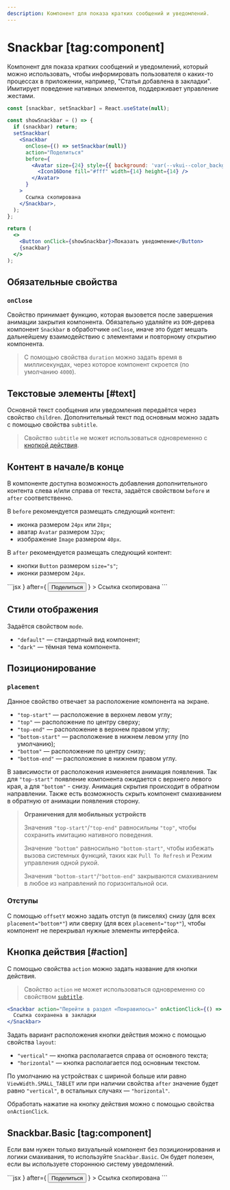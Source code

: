 ```yaml
---
description: Компонент для показа кратких сообщений и уведомлений.
---
```


<Overview group="feedback">

# Snackbar [tag:component]

Компонент для показа кратких сообщений и уведомлений, который можно использовать,
чтобы информировать пользователя о каких-то процессах в приложении, например, "Статья добавлена в закладки".
Имитирует поведение нативных элементов, поддерживает управление жестами.

</Overview>

<Playground>

```jsx
const [snackbar, setSnackbar] = React.useState(null);

const showSnackbar = () => {
  if (snackbar) return;
  setSnackbar(
    <Snackbar
      onClose={() => setSnackbar(null)}
      action="Поделиться"
      before={
        <Avatar size={24} style={{ background: 'var(--vkui--color_background_accent)' }}>
          <Icon16Done fill="#fff" width={14} height={14} />
        </Avatar>
      }
    >
      Ссылка скопирована
    </Snackbar>,
  );
};

return (
  <>
    <Button onClick={showSnackbar}>Показать уведомление</Button>
    {snackbar}
  </>
);
```

</Playground>

## Обязательные свойства

### `onClose`

Свойство принимает функцию, которая вызовется после завершения анимации закрытия компонента.
Обязательно удаляйте из `DOM`-дерева компонент `Snackbar` в обработчике `onClose`, иначе это будет мешать
дальнейшему взаимодействию с элементами и повторному открытию компонента.

> С помощью свойства `duration` можно задать время в миллисекундах, через которое компонент скроется (по умолчанию `4000`).

## Текстовые элементы [#text]

Основной текст сообщения или уведомления передаётся через свойство `children`.
Дополнительный текст под основным можно задать с помощью свойства `subtitle`.

> Свойство `subtitle` не может использоваться одновременно с [кнопкой действия](#action).

## Контент в начале/в конце

В компоненте доступна возможность добавления дополнительного контента слева и/или справа от текста,
задаётся свойством `before` и `after` соответственно.

В `before` рекомендуется размещать следующий контент:

- иконка размером `24px` или `28px`;
- аватар `Avatar` размером `32px`;
- изображение `Image` размером `40px`.

В `after` рекомендуется размещать следующий контент:

- кнопки `Button` размером `size="s"`;
- иконки размером `24px`.


<Playground Wrapper={BlockWrapper}>
  ```jsx
  <Snackbar.Basic
    before={<Icon28CheckCircleOutline fill="var(--vkui--color_icon_positive)" />}
    after={
      <Button mode="link" appearance="accent" size="s">
        Поделиться
      </Button>
    }
  >
    Ссылка скопирована
  </Snackbar.Basic>
  ```
</Playground>

## Стили отображения

Задаётся свойством `mode`.

- `"default"` — стандартный вид компонент;
- `"dark"` — тёмная тема компонента.

## Позиционирование

### `placement`

Данное свойство отвечает за расположение компонента на экране.

- `"top-start"` — расположение в верхнем левом углу;
- `"top"` — расположение по центру сверху;
- `"top-end"` — расположение в верхнем правом углу;
- `"bottom-start"` — расположение в нижнем левом углу (по умолчанию);
- `"bottom"` — расположение по центру снизу;
- `"bottom-end"` — расположение в нижнем правом углу.

В зависимости от расположения изменяется анимация появления. Так для `"top-start"` появление компонента ожидается
с верхнего левого края, а для `"bottom"` - снизу. Анимация скрытия происходит в обратном направлении.
Также есть возможность скрыть компонент смахиванием в обратную от анимации появления сторону.

> **Ограничения для мобильных устройств**
>
> Значения `"top-start"`/`"top-end"` равносильны `"top"`, чтобы сохранить имитацию нативного поведения.
>
> Значение `"bottom"` равносильно `"bottom-start"`, чтобы избежать вызова системных функций,
> таких как `Pull To Refresh` и Режим управления одной рукой.
>
> Значения `"bottom-start"`/`"bottom-end"` закрываются смахиванием в любое из направлений по горизонтальной оси.

### Отступы

С помощью `offsetY` можно задать отступ (в пикселях) снизу (для всех `placement="bottom*"`) или сверху (для всех `placement="top*"`),
чтобы компонент не перекрывал нужные элементы интерфейса.

## Кнопка действия [#action]

С помощью свойства `action` можно задать название для кнопки действия.

> Свойство `action` не может использоваться одновременно со свойством [`subtitle`](#text).

```jsx
<Snackbar action="Перейти в раздел «Понравилось»" onActionClick={() => alert('Ты - молодец!')}>
  Ссылка сохранена в закладки
</Snackbar>
```

Задать вариант расположения кнопки действия можно с помощью свойства `layout`:

- `"vertical"` — кнопка располагается справа от основного текста;
- `"horizontal"` — кнопка располагается под основным текстом.

По умолчанию на устройствах с шириной больше или равно `ViewWidth.SMALL_TABLET` или при наличии свойства `after`
значение будет равно `"vertical"`, в остальных случаях — `"horizontal"`.

Обработать нажатие на кнопку действия можно с помощью свойства `onActionClick`.

## Snackbar.Basic [tag:component]

Если вам нужен только визуальный компонент без позиционирования и логики смахивания, то используйте `Snackbar.Basic`.
Он будет полезен, если вы используете стороннюю систему уведомлений.

<Playground Wrapper={BlockWrapper}>
  ```jsx
  <Snackbar.Basic
    before={<Icon28CheckCircleOutline fill="var(--vkui--color_icon_positive)" />}
    after={
      <Button mode="link" appearance="accent" size="s">
        Поделиться
      </Button>
    }
  >
    Ссылка скопирована
  </Snackbar.Basic>
  ```
</Playground>
